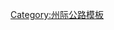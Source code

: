 <!--By official AASHTO definition, all interstates that are multiples of 5 are major, regardless of length. -->{{Navbox
|name= 州際公路系統
|title= [[File:I-blank.svg|20px]] [[州際公路系統|<font color=white>州际公路</font>]]
|state= {{{state|autocollapse}}}
|listclass  = hlist
|titlestyle= background:#006A4D; color:white;
|groupstyle= background:#006A4D; color:white;
|belowstyle= background:#FCD116;

|group1= 已编号的线路
|list1= *[[2号州际公路|2]]
*[[4号州际公路|4]]
*[[5号州际公路|<span style="background:#FCD116; padding:2px;">5</span>]]
*[[8号州际公路|8]]
*[[10号州际公路|<span style="background:#FCD116; padding:2px;">10</span>]]
*[[11号州际公路|11]]
*[[12号州际公路|12]]
*[[14号州际公路|14]]
*[[15号州际公路|<span style="background:#FCD116; padding:2px;">15</span>]]
*[[16号州际公路|16]]
*[[17号州际公路|17]]
*[[19号州际公路|19]]
*[[20号州际公路|<span style="background:#FCD116; padding:2px;">20</span>]]
*[[22号州际公路|22]]
*[[24号州际公路|24]]
*[[25号州际公路|<span style="background:#FCD116; padding:2px;">25</span>]]
*[[26号州际公路|26]]
*[[27号州际公路|27]]
*[[29号州际公路|29]]
*[[30号州际公路|<span style="background:#FCD116; padding:2px;">30</span>]]
*[[35号州际公路|<span style="background:#FCD116; padding:2px;">35</span>]]
*[[37号州际公路|37]]
*[[39号州际公路|39]]
*[[40号州际公路|<span style="background:#FCD116; padding:2px;">40</span>]]
*[[41号州际公路|41]]
*[[43号州际公路|43]]
*[[44号州际公路|44]]
*[[45号州际公路|<span style="background:#FCD116; padding:2px;">45</span>]]
*[[49号州际公路|49]]
*[[55号州际公路|<span style="background:#FCD116; padding:2px;">55</span>]]
*[[57号州际公路|57]]
*[[59号州际公路|59]]
*[[64号州际公路|64]]
*[[65号州际公路|<span style="background:#FCD116; padding:2px;">65</span>]]
*[[66号州际公路|66]]
*[[68号州际公路|68]]
*[[69号州际公路|69]]
*[[70号州际公路|<span style="background:#FCD116; padding:2px;">70</span>]]
*[[71号州际公路|71]]
*[[72号州际公路|72]]
*[[73号州际公路|73]]
*[[74号州际公路|74]]
*[[75号州际公路|<span style="background:#FCD116; padding:2px;">75</span>]]
*[[76号州际公路 (科罗拉多州至内布拉斯加州)|76<sub>CO-NE</sub>]]
*[[76号州际公路 (俄亥俄州至新泽西州)|76<sub>OH-NJ</sub>]]
*[[77号州际公路|77]]
*[[78号州际公路|78]]
*[[79号州际公路|79]]
*[[80号州际公路|<span style="background:#FCD116; padding:2px;">80</span>]]
*[[81号州际公路|81]]
*[[82号州际公路|82]]
*[[83号州际公路|83]]
*[[84号州际公路 (俄勒冈州至犹他州)|84<sub>OR-UT</sub>]]
*[[84号州际公路 (宾夕法尼亚州至马萨诸塞州)|84<sub>PA-MA</sub>]]
*[[85号州际公路|<span style="background:#FCD116; padding:2px;">85</span>]]
*[[86号州际公路 (爱达荷州)|86<sub>ID</sub>]]
*[[86号州际公路 (宾夕法尼亚州至纽约州)|86<sub>PA-NY</sub>]]
*[[87号州际公路 (北卡罗来纳州)|87<sub>NC</sub>]]
*[[87号州际公路 (纽约州)|87<sub>NY</sub>]]
*[[88号州际公路 (伊利诺伊州)|88<sub>IL</sub>]]
*[[88号州际公路 (纽约州)|88<sub>NY</sub>]]
*[[89号州际公路|89]]
*[[90号州际公路|<span style="background:#FCD116; padding:2px;">90</span>]]
*[[91号州际公路|91]]
*[[93号州际公路|93]]
*[[94号州际公路|94]]
*[[95号州际公路|<span style="background:#FCD116; padding:2px;">95</span>]]
*[[96号州际公路|96]]
*[[97号州际公路|97]]
*[[99号州际公路|99]]
*{{link-en|H-1号州际公路|Interstate H-1|H-1}}
*{{link-en|H-2号州际公路|Interstate H-2|H-2}}
*{{link-en|H-3号州际公路|Interstate H-3|H-3}}
|group2=未编号的线路
|list2=*{{link-en|阿拉斯加州州际公路|Interstate Highways in Alaska|A-1}}
*{{link-en|阿拉斯加州州际公路|Interstate Highways in Alaska|A-2}}
*{{link-en|阿拉斯加州州际公路|Interstate Highways in Alaska|A-3}}
*{{link-en|乔治公园高速公路|George Parks Highway|A-4}}
*{{link-en|波多黎各52号高速公路|Puerto Rico Highway 52|PRI-1}}
*{{link-en|波多黎各22号高速公路|Puerto Rico Highway 22|PRI-2}}
*{{link-en|波多黎各52号高速公路|Puerto Rico Highway 53|PRI-3}}

|group3=相关内容
|list3={{Navbox|child
|listclass=hlist
|groupstyle= background:#006A4D; color:white;
|group1=主线
|list1=*[[美國州際公路系統主線列表|主线列表]]
*{{Link-en|List of suffixed Interstate Highways|编号带后缀的州际公路列表|编号带后缀的线路}}
*{{Link-en|Temporary Interstate Highways|临时州际公路|临时线路}}
*{{Link-en|Future Interstate Highways|未来的州际公路|未来线路}}

|group2=辅助线
|list2=*[[美國州際公路輔助線列表|辅助线列表]]

|group3=其他
|list3=
*{{Link-en|州际公路标准|Interstate Highway standards}}
*[[州际公路系统商业线列表|商业线]]
*[[被州际公路替代的公路列表|被替代的公路]]
*[[美國州際公路缺口列表|缺口]]
*{{link-en|Category:美国洲际公路收费路段|:Category:Tolled sections of Interstate Highways|收费路段}}
}}
|below= 高亮的线路被认为是横跨或縱貫美国的重要干线
}}<noinclude>
{{collapsible option}}
[[Category:州际公路模板]]
</noinclude>